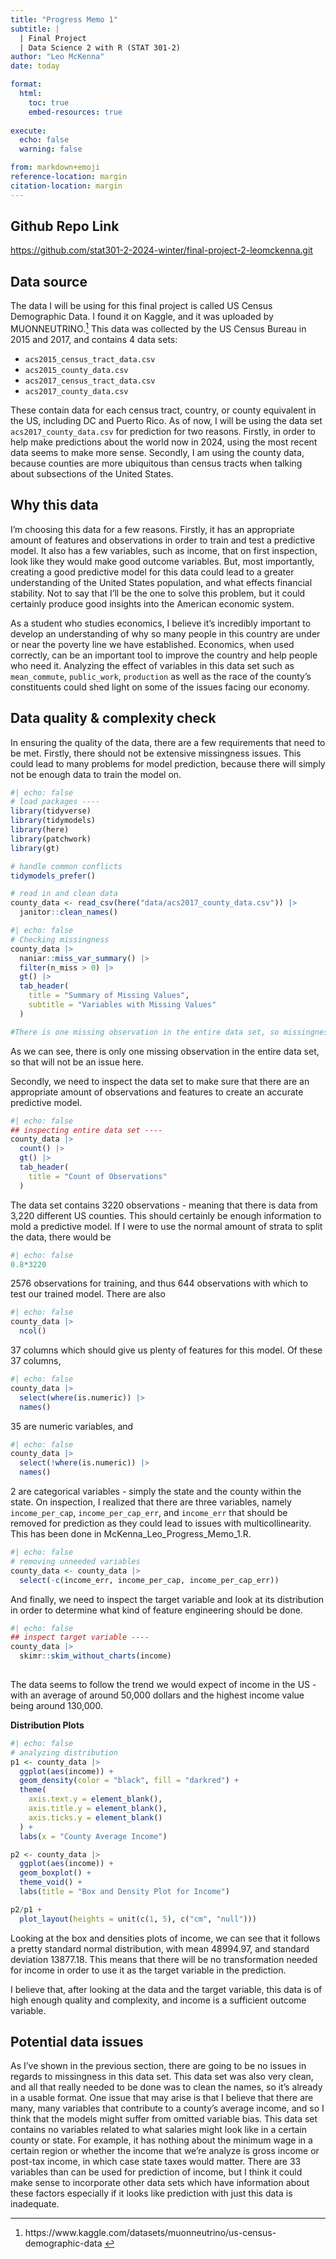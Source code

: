```yaml
---
title: "Progress Memo 1"
subtitle: |
  | Final Project 
  | Data Science 2 with R (STAT 301-2)
author: "Leo McKenna"
date: today

format:
  html:
    toc: true
    embed-resources: true
    
execute:
  echo: false
  warning: false

from: markdown+emoji 
reference-location: margin
citation-location: margin
---
```


::: {.callout-tip icon=false}

## Github Repo Link

[https://github.com/stat301-2-2024-winter/final-project-2-leomckenna.git](https://github.com/stat301-2-2024-winter/final-project-2-leomckenna.git)

:::

## Data source

The data I will be using for this final project is called US Census Demographic Data. I found it on Kaggle, and it was uploaded by MUONNEUTRINO.^[https://www.kaggle.com/datasets/muonneutrino/us-census-demographic-data [](https://quarto.org/docs/blog/posts/2022-02-17-advanced-layout/)] This data was collected by the US Census Bureau in 2015 and 2017, and contains 4 data sets: 

- `acs2015_census_tract_data.csv`
- `acs2015_county_data.csv`
- `acs2017_census_tract_data.csv`
- `acs2017_county_data.csv`
 
These contain data for each census tract, country, or county equivalent in the US, including DC and Puerto Rico. As of now, I will be using the data set `acs2017_county_data.csv` for prediction for two reasons. Firstly, in order to help make predictions about the world now in 2024, using the most recent data seems to make more sense. Secondly, I am using the county data, because counties are more ubiquitous than census tracts when talking about subsections of the United States.

## Why this data

I'm choosing this data for a few reasons. Firstly, it has an appropriate amount of features and observations in order to train and test a predictive model. It also has a few variables, such as income, that on first inspection, look like they would make good outcome variables. But, most importantly, creating a good predictive model for this data could lead to a greater understanding of the United States population, and what effects financial stability. Not to say that I'll be the one to solve this problem, but it could certainly produce good insights into the American economic system.

As a student who studies economics, I believe it's incredibly important to develop an understanding of why so many people in this country are under or near the poverty line we have established. Economics, when used correctly, can be an important tool to improve the country and help people who need it. Analyzing the effect of variables in this data set such as `mean_commute`, `public_work`, `production` as well as the race of the county's constituents could shed light on some of the issues facing our economy.

## Data quality & complexity check
In ensuring the quality of the data, there are a few requirements that need to be met. Firstly, there should not be extensive missingness issues. This could lead to many problems for model prediction, because there will simply not be enough data to train the model on.

```r
#| echo: false
# load packages ----
library(tidyverse)
library(tidymodels)
library(here)
library(patchwork)
library(gt)

# handle common conflicts
tidymodels_prefer()

# read in and clean data 
county_data <- read_csv(here("data/acs2017_county_data.csv")) |> 
  janitor::clean_names()
```

```r
#| echo: false
# Checking missingness
county_data |> 
  naniar::miss_var_summary() |> 
  filter(n_miss > 0) |> 
  gt() |> 
  tab_header(
    title = "Summary of Missing Values",
    subtitle = "Variables with Missing Values"
  )

#There is one missing observation in the entire data set, so missingness will not be a problem for prediction
```
As we can see, there is only one missing observation in the entire data set, so that will not be an issue here. 

Secondly, we need to inspect the data set to make sure that there are an appropriate amount of observations and features to create an accurate predictive model.

```r
#| echo: false
## inspecting entire data set ----
county_data |> 
  count() |> 
  gt() |> 
  tab_header(
    title = "Count of Observations"
  )
```
The data set contains 3220 observations - meaning that there is data from 3,220 different US counties. This should certainly be enough information to mold a predictive model. If I were to use the normal amount of strata to split the data, there would be

```r
#| echo: false
0.8*3220 
```
2576 observations for training, and thus 644 observations with which to test our trained model. 
There are also 

```r
#| echo: false
county_data |> 
  ncol()
```
37 columns which should give us plenty of features for this model. Of these 37 columns,

```r
#| echo: false
county_data |> 
  select(where(is.numeric)) |> 
  names()
```
35 are numeric variables, and 

```r
#| echo: false
county_data |> 
  select(!where(is.numeric)) |> 
  names()
```
2 are categorical variables - simply the state and the county within the state.
On inspection, I realized that there are three variables, namely `income_per_cap`, `income_per_cap_err`, and
`income_err` that should be removed for prediction as they could lead to issues with multicollinearity. This has been done in McKenna_Leo_Progress_Memo_1.R.

```r
#| echo: false
# removing unneeded variables
county_data <- county_data |> 
  select(-c(income_err, income_per_cap, income_per_cap_err))
```

And finally, we need to inspect the target variable and look at its distribution in order to determine what kind of feature engineering should be done.

```r
#| echo: false
## inspect target variable ----
county_data |> 
  skimr::skim_without_charts(income)
  
```
The data seems to follow the trend we would expect of income in the US - with an average of around
50,000 dollars and the highest income value being around 130,000.

**Distribution Plots**
```r
#| echo: false
# analyzing distribution
p1 <- county_data |> 
  ggplot(aes(income)) +
  geom_density(color = "black", fill = "darkred") +
  theme(
    axis.text.y = element_blank(),
    axis.title.y = element_blank(),
    axis.ticks.y = element_blank()
  ) +
  labs(x = "County Average Income")

p2 <- county_data |> 
  ggplot(aes(income)) +
  geom_boxplot() + 
  theme_void() +
  labs(title = "Box and Density Plot for Income")

p2/p1 +
  plot_layout(heights = unit(c(1, 5), c("cm", "null")))
```
Looking at the box and densities plots of income, we can see that it follows a pretty standard normal distribution, with mean 48994.97, and standard deviation 13877.18. This means that there will be no transformation needed for income in order to use it as the target variable in the prediction. 

I believe that, after looking at the data and the target variable, this data is of high enough quality and complexity, and income is a sufficient outcome variable.

## Potential data issues

As I've shown in the previous section, there are going to be no issues in regards to missingness in this data set. This data set was also very clean, and all that really needed to be done was to clean the names, so it's already in a usable format. One issue that may arise is that I believe that there are many, many variables that contribute to a county's average income, and so I think that the models might suffer from omitted variable bias. This data set contains no variables related to what salaries might look like in a certain county or state. For example, it has nothing about the minimum wage in a certain region or whether the income that we're analyze is gross income or post-tax income, in which case state taxes would matter. There are 33 variables than can be used for prediction of income, but I think it could make sense to incorporate other data sets which have information about these factors especially if it looks like prediction with just this data is inadequate.

